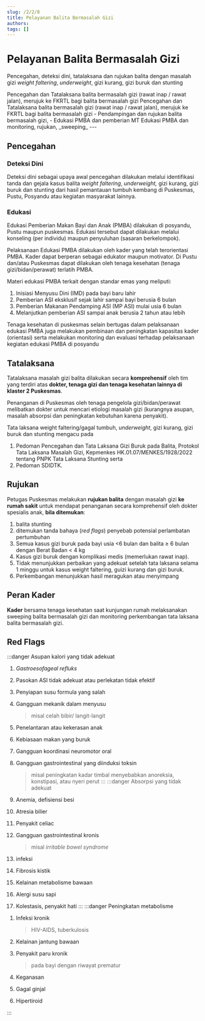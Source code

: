 ```yaml
---
slug: /2/2/8
title: Pelayanan Balita Bermasalah Gizi
authors: 
tags: []
---
```


# Pelayanan Balita Bermasalah Gizi
Pencegahan, deteksi dini, tatalaksana dan rujukan balita dengan masalah gizi _weight faltering_, _underweight_, gizi kurang, gizi buruk dan stunting

<Tabs>
<TabItem value='puskesmas' label='Puskesmas'>
Pencegahan dan Tatalaksana balita bermasalah gizi (rawat inap / rawat jalan), merujuk ke FKRTL bagi balita bermasalah gizi
</TabItem>
<TabItem value='pustu' label='Pustu'>
Pencegahan dan Tatalaksana balita bermasalah gizi (rawat inap / rawat jalan), merujuk ke FKRTL bagi balita bermasalah gizi
</TabItem>
<TabItem value='posyandu' label='Posyandu'>
- Pendampingan dan rujukan balita bermasalah gizi,
- Edukasi PMBA dan pemberian MT
</TabItem>
<TabItem value='rumah' label='Kunjungan Rumah'>
Edukasi PMBA dan monitoring, rujukan, _sweeping_
</TabItem>
</Tabs>
---

## Pencegahan
### Deteksi Dini
Deteksi dini sebagai upaya awal pencegahan dilakukan melalui identifikasi tanda dan gejala kasus balita _weight faltering_, _underweight,_ gizi kurang, gizi buruk dan stunting dari hasil pemantauan tumbuh kembang di Puskesmas, Pustu, Posyandu atau kegiatan masyarakat lainnya.
### Edukasi
Edukasi Pemberian Makan Bayi dan Anak (PMBA) dilakukan di posyandu, Pustu maupun puskesmas. Edukasi tersebut dapat dilakukan melalui konseling (per individu) maupun penyuluhan (sasaran berkelompok).

Pelaksanaan Edukasi PMBA dilakukan oleh kader yang telah terorientasi PMBA. Kader dapat berperan sebagai edukator maupun motivator. Di Pustu dan/atau Puskesmas dapat dilakukan oleh tenaga kesehatan (tenaga gizi/bidan/perawat) terlatih PMBA.

Materi edukasi PMBA terkait dengan standar emas yang meliputi:
1) Inisiasi Menyusu Dini (IMD) pada bayi baru lahir
2) Pemberian ASI eksklusif sejak lahir sampai bayi berusia 6 bulan
3) Pemberian Makanan Pendamping ASI (MP ASI) mulai usia 6 bulan
4) Melanjutkan pemberian ASI sampai anak berusia 2 tahun atau lebih

Tenaga kesehatan di puskesmas selain bertugas dalam pelaksanaan edukasi PMBA juga melakukan pembinaan dan peningkatan kapasitas kader (orientasi) serta melakukan monitoring dan evaluasi terhadap pelaksanaan kegiatan edukasi PMBA di posyandu

## Tatalaksana

Tatalaksana masalah gizi balita dilakukan secara **komprehensif** oleh tim yang terdiri atas **dokter, tenaga gizi dan tenaga kesehatan lainnya di klaster 2 Puskesmas**.

Penanganan di Puskesmas oleh tenaga pengelola gizi/bidan/perawat melibatkan dokter untuk mencari etiologi masalah gizi (kurangnya asupan, masalah absorpsi dan peningkatan kebutuhan karena penyakit).

Tata laksana weight faltering/gagal tumbuh, _underweight_, gizi kurang, gizi buruk dan stunting mengacu pada 
1. Pedoman Pencegahan dan Tata Laksana Gizi Buruk pada Balita, Protokol Tata Laksana Masalah Gizi, Kepmenkes HK.01.07/MENKES/1928/2022 tentang PNPK Tata Laksana Stunting serta 
2. Pedoman SDIDTK.

## Rujukan
Petugas Puskesmas melakukan **rujukan balita** dengan masalah gizi **ke rumah sakit** untuk mendapat penanganan secara komprehensif oleh dokter spesialis anak, **bila ditemukan**:
1) balita stunting
2) ditemukan tanda bahaya (_red flags_) penyebab potensial perlambatan pertumbuhan
3) Semua kasus gizi buruk pada bayi usia \<6 bulan dan balita ≥ 6 bulan dengan Berat Badan \< 4 kg
4) Kasus gizi buruk dengan komplikasi medis (memerlukan rawat inap).
5) Tidak menunjukkan perbaikan yang adekuat setelah tata laksana selama 1 minggu untuk kasus weight faltering, guizi kurang dan gizi buruk.
6) Perkembangan menunjukkan hasil meragukan atau menyimpang

## Peran Kader
**Kader** bersama tenaga kesehatan saat kunjungan rumah melaksanakan sweeping balita bermasalah gizi dan monitoring perkembangan tata laksana balita bermasalah gizi.

## Red Flags

:::danger Asupan kalori yang tidak adekuat

1) *Gastroesofageal refluks*

2) Pasokan ASI tidak adekuat atau perlekatan tidak efektif

3) Penyiapan susu formula yang salah

4) Gangguan mekanik dalam menyusu 
    > misal celah bibir/ langit-langit

5) Penelantaran atau kekerasan anak

6) Kebiasaan makan yang buruk

7) Gangguan koordinasi neuromotor oral

8) Gangguan gastrointestinal yang diinduksi toksin 
    > misal peningkatan kadar timbal menyebabkan anoreksia, konstipasi, atau nyeri perut
:::
:::danger Absorpsi yang tidak adekuat

1) Anemia, defisiensi besi

10) Atresia bilier

11) Penyakit celiac

12) Gangguan gastrointestinal kronis 
    > misal *irritable bowel syndrome*

13) infeksi

14) Fibrosis kistik

15) Kelainan metabolisme bawaan

16) Alergi susu sapi

17) Kolestasis, penyakit hati 
:::
:::danger Peningkatan metabolisme

1. Infeksi kronik 
    > HIV-AIDS, tuberkulosis

2. Kelainan jantung bawaan

3. Penyakit paru kronik 
    > pada bayi dengan riwayat prematur 
4. Keganasan

5. Gagal ginjal

22. Hipertiroid

:::